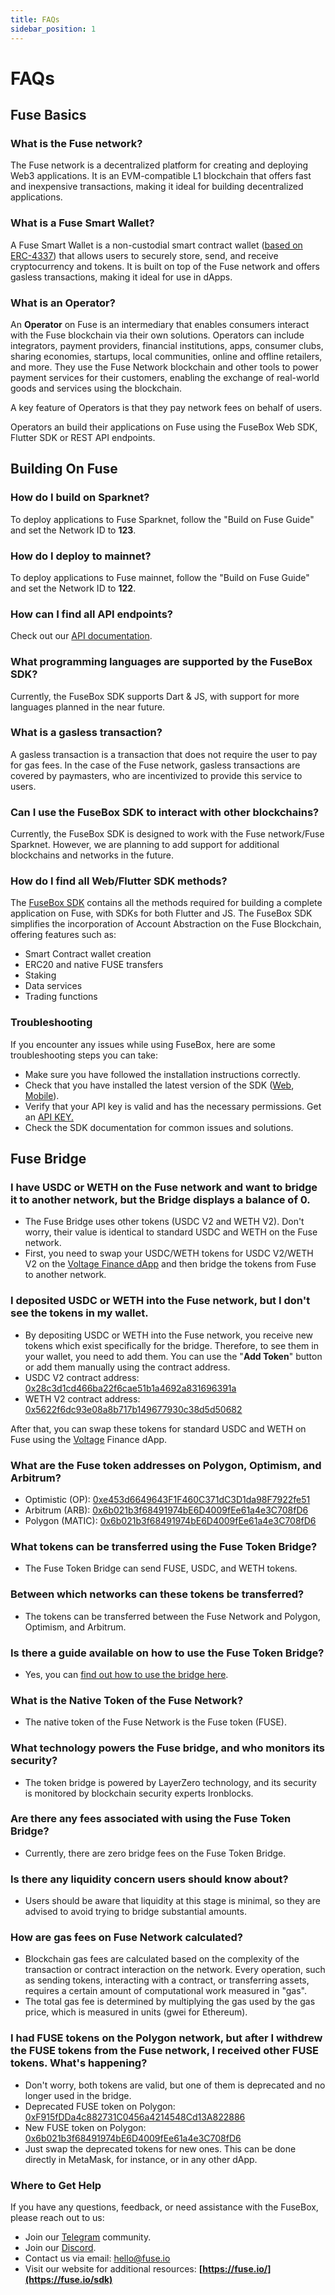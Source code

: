 ```yaml
---
title: FAQs
sidebar_position: 1
---
```


# FAQs

## Fuse Basics

### What is the Fuse network?

The Fuse network is a decentralized platform for creating and deploying Web3 applications. It is an EVM-compatible L1 blockchain that offers fast and inexpensive transactions, making it ideal for building decentralized applications.

### What is a Fuse Smart Wallet?

A Fuse Smart Wallet is a non-custodial smart contract wallet ([based on ERC-4337](https://eips.ethereum.org/EIPS/eip-4337)) that allows users to securely store, send, and receive cryptocurrency and tokens. It is built on top of the Fuse network and offers gasless transactions, making it ideal for use in dApps.

### What is an Operator?

An **Operator** on Fuse is an intermediary that enables consumers interact with the Fuse blockchain via their own solutions. Operators can include integrators, payment providers, financial institutions, apps, consumer clubs, sharing economies, startups, local communities, online and offline retailers, and more. They use the Fuse Network blockchain and other tools to power payment services for their customers, enabling the exchange of real-world goods and services using the blockchain.

A key feature of Operators is that they pay network fees on behalf of users.

Operators an build their applications on Fuse using the FuseBox Web SDK, Flutter SDK or REST API endpoints.

## Building On Fuse

### How do I build on Sparknet?

To deploy applications to Fuse Sparknet, follow the "Build on Fuse Guide" and set the Network ID to **123**.

### How do I deploy to mainnet?

To deploy applications to Fuse mainnet, follow the "Build on Fuse Guide" and set the Network ID to **122**.

### How can I find all API endpoints?

Check out our [API documentation](../developers/fusebox/apis/).

### What programming languages are supported by the FuseBox SDK?

Currently, the FuseBox SDK supports Dart & JS, with support for more languages planned in the near future.

### What is a gasless transaction?

A gasless transaction is a transaction that does not require the user to pay for gas fees. In the case of the Fuse network, gasless transactions are covered by paymasters, who are incentivized to provide this service to users.

### Can I use the FuseBox SDK to interact with other blockchains?

Currently, the FuseBox SDK is designed to work with the Fuse network/Fuse Sparknet. However, we are planning to add support for additional blockchains and networks in the future.

### How do I find all Web/Flutter SDK methods?

The [FuseBox SDK](../developers/fusebox/sdk/) contains all the methods required for building a complete application on Fuse, with SDKs for both Flutter and JS. The FuseBox SDK simplifies the incorporation of Account Abstraction on the Fuse Blockchain, offering features such as:

* Smart Contract wallet creation
* ERC20 and native FUSE transfers
* Staking
* Data services
* Trading functions

### Troubleshooting

If you encounter any issues while using FuseBox, here are some troubleshooting steps you can take:

* Make sure you have followed the installation instructions correctly.
* Check that you have installed the latest version of the SDK ([Web](https://www.npmjs.com/package/@fuseio/fusebox-web-sdk "Web SDK"), [Mobile](https://pub.dev/packages/fuse_wallet_sdk "Flutter SDK")).
* Verify that your API key is valid and has the necessary permissions. Get an [API KEY.](https://console.fuse.io/build "API KEY")
* Check the SDK documentation for common issues and solutions.

## Fuse Bridge

### I have USDC or WETH on the Fuse network and want to bridge it to another network, but the Bridge displays a balance of 0.

* The Fuse Bridge uses other tokens (USDC V2 and WETH V2). Don't worry, their value is identical to standard USDC and WETH on the Fuse network.
* First, you need to swap your USDC/WETH tokens for USDC V2/WETH V2 on the [Voltage Finance dApp](https://app.voltage.finance) and then bridge the tokens from Fuse to another network.

### I deposited USDC or WETH into the Fuse network, but I don't see the tokens in my wallet.

* By depositing USDC or WETH into the Fuse network, you receive new tokens which exist specifically for the bridge. Therefore, to see them in your wallet, you need to add them. You can use the "**Add Token**" button or add them manually using the contract address.
* USDC V2 contract address: [0x28c3d1cd466ba22f6cae51b1a4692a831696391a](https://explorer.fuse.io/token/0x28C3d1cD466Ba22f6cae51b1a4692a831696391A/token-transfers)
* WETH V2 contract address: [0x5622f6dc93e08a8b717b149677930c38d5d50682](https://explorer.fuse.io/token/0x5622F6dC93e08a8b717B149677930C38d5d50682/token-transfers)

After that, you can swap these tokens for standard USDC and WETH on Fuse using the [Voltage](https://app.voltage.finance) Finance dApp.

### What are the Fuse token addresses on Polygon, Optimism, and Arbitrum?

* Optimistic (OP): [0xe453d6649643F1F460C371dC3D1da98F7922fe51](https://optimistic.etherscan.io/token/0xe453d6649643f1f460c371dc3d1da98f7922fe51)
* Arbitrum (ARB): [0x6b021b3f68491974bE6D4009fEe61a4e3C708fD6](https://arbiscan.io/token/0x6b021b3f68491974be6d4009fee61a4e3c708fd6)
* Polygon (MATIC): [0x6b021b3f68491974bE6D4009fEe61a4e3C708fD6](https://polygonscan.com/token/0x6b021b3f68491974be6d4009fee61a4e3c708fd6)

### What tokens can be transferred using the Fuse Token Bridge?

* The Fuse Token Bridge can send FUSE, USDC, and WETH tokens.

### Between which networks can these tokens be transferred?

* The tokens can be transferred between the Fuse Network and Polygon, Optimism, and Arbitrum.

### Is there a guide available on how to use the Fuse Token Bridge?

* Yes, you can [find out how to use the bridge here](https://youtu.be/LUsoAdsTWM4?si=LuOxRsTlMZ9RSsHh).

### What is the Native Token of the Fuse Network?

* The native token of the Fuse Network is the Fuse token (FUSE).

### What technology powers the Fuse bridge, and who monitors its security?

* The token bridge is powered by LayerZero technology, and its security is monitored by blockchain security experts Ironblocks.

### Are there any fees associated with using the Fuse Token Bridge?

* Currently, there are zero bridge fees on the Fuse Token Bridge.

### Is there any liquidity concern users should know about?

* Users should be aware that liquidity at this stage is minimal, so they are advised to avoid trying to bridge substantial amounts.

### How are gas fees on Fuse Network calculated?

* Blockchain gas fees are calculated based on the complexity of the transaction or contract interaction on the network. Every operation, such as sending tokens, interacting with a contract, or transferring assets, requires a certain amount of computational work measured in "gas".
* The total gas fee is determined by multiplying the gas used by the gas price, which is measured in units (gwei for Ethereum).

### I had FUSE tokens on the Polygon network, but after I withdrew the FUSE tokens from the Fuse network, I received other FUSE tokens. What's happening?

* Don't worry, both tokens are valid, but one of them is deprecated and no longer used in the bridge.
* Deprecated FUSE token on Polygon: [0xF915fDDa4c882731C0456a4214548Cd13A822886](https://polygonscan.com/token/0xF915fDDa4c882731C0456a4214548Cd13A822886)
* New FUSE token on Polygon: [0x6b021b3f68491974bE6D4009fEe61a4e3C708fD6](https://polygonscan.com/token/0x6b021b3f68491974be6d4009fee61a4e3c708fd6)
* Just swap the deprecated tokens for new ones. This can be done directly in MetaMask, for instance, or in any other dApp.

### Where to Get Help

If you have any questions, feedback, or need assistance with the FuseBox, please reach out to us:

* Join our [Telegram](https://t.me/fuseio/163566) community.
* Join our [Discord](https://discord.com/invite/jpPMeSZ "Discord").
* Contact us via email: [hello@fuse.io](<> "email")
* Visit our website for additional resources: **[https://fuse.io/](https://fuse.io/sdk)**
